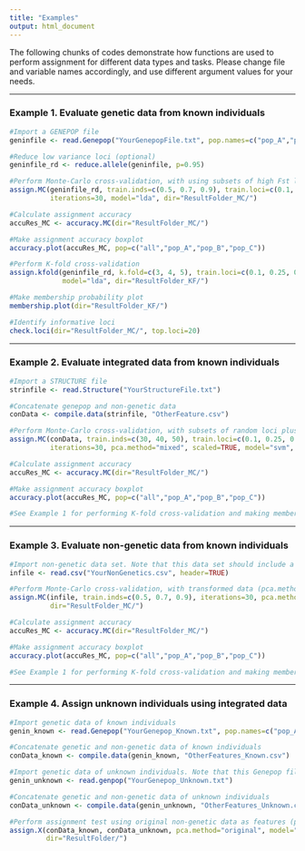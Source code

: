```yaml
---
title: "Examples"
output: html_document
---
```


The following chunks of codes demonstrate how functions are used to perform assignment for different data types and tasks. Please change file and variable names accordingly, and use different argument values for your needs. 

***
### Example 1. Evaluate genetic data from known individuals
```r
#Import a GENEPOP file
geninfile <- read.Genepop("YourGenepopFile.txt", pop.names=c("pop_A","pop_B","pop_C"))

#Reduce low variance loci (optional)
geninfile_rd <- reduce.allele(geninfile, p=0.95)

#Perform Monte-Carlo cross-validation, with using subsets of high Fst loci as training loci, LDA to build predictive models
assign.MC(geninfile_rd, train.inds=c(0.5, 0.7, 0.9), train.loci=c(0.1, 0.25, 0.5, 1), loci.sample="fst",
          iterations=30, model="lda", dir="ResultFolder_MC/")

#Calculate assignment accuracy
accuRes_MC <- accuracy.MC(dir="ResultFolder_MC/")

#Make assignment accuracy boxplot
accuracy.plot(accuRes_MC, pop=c("all","pop_A","pop_B","pop_C"))

#Perform K-fold cross-validation 
assign.kfold(geninfile_rd, k.fold=c(3, 4, 5), train.loci=c(0.1, 0.25, 0.5, 1), loci.sample="fst",
             model="lda", dir="ResultFolder_KF/")

#Make membership probability plot
membership.plot(dir="ResultFolder_KF/")

#Identify informative loci
check.loci(dir="ResultFolder_MC/", top.loci=20)

```

***
### Example 2. Evaluate integrated data from known individuals
```r
#Import a STRUCTURE file
strinfile <- read.Structure("YourStructureFile.txt")

#Concatenate genepop and non-genetic data
conData <- compile.data(strinfile, "OtherFeature.csv")

#Perform Monte-Carlo cross-validation, with subsets of random loci plus additional features as training data. The whole data is scaled (scaled=TRUE) before performing PCA and cross-validation. Each PC summarizes variance of genetic and non-genetic data (pca.method="mixed").
assign.MC(conData, train.inds=c(30, 40, 50), train.loci=c(0.1, 0.25, 0.5, 1), loci.sample="random",
          iterations=30, pca.method="mixed", scaled=TRUE, model="svm", dir="ResultFolder_MC/")

#Calculate assignment accuracy
accuRes_MC <- accuracy.MC(dir="ResultFolder_MC/")

#Make assignment accuracy boxplot
accuracy.plot(accuRes_MC, pop=c("all","pop_A","pop_B","pop_C"))

#See Example 1 for performing K-fold cross-validation and making membership probability plot.
```

***
### Example 3. Evaluate non-genetic data from known individuals
```r
#Import non-genetic data set. Note that this data set should include a population label in the last column
infile <- read.csv("YourNonGenetics.csv", header=TRUE)

#Perform Monte-Carlo cross-validation, with transformed data (pca.method=TRUE, transform original data to PCs for dimentionality reduction) as new features to build decision tree predictive models 
assign.MC(infile, train.inds=c(0.5, 0.7, 0.9), iterations=30, pca.method=TRUE, model="tree",
          dir="ResultFolder_MC/")

#Calculate assignment accuracy
accuRes_MC <- accuracy.MC(dir="ResultFolder_MC/")

#Make assignment accuracy boxplot
accuracy.plot(accuRes_MC, pop=c("all","pop_A","pop_B","pop_C"))

#See Example 1 for performing K-fold cross-validation and making membership probability plot.
```

***
### Example 4. Assign unknown individuals using integrated data 
```r
#Import genetic data of known individuals
genin_known <- read.Genepop("YourGenepop_Known.txt", pop.names=c("pop_A","pop_B","pop_C"))

#Concatenate genetic and non-genetic data of known individuals
conData_known <- compile.data(genin_known, "OtherFeatures_Known.csv")

#Import genetic data of unknown individuals. Note that this Genepop file should only have one "pop" label
genin_unknown <- read.genpop("YourGenepop_Unknown.txt")

#Concatenate genetic and non-genetic data of unknown individuals
conData_unknown <- compile.data(genin_unknown, "OtherFeatures_Unknown.csv")

#Perform assignment test using original non-genetic data as features (pca.method="original") to build random forest (tree number=50) predictive model
assign.X(conData_known, conData_unknown, pca.method="original", model="randomForest", ntree=50,
         dir="ResultFolder/")

```
